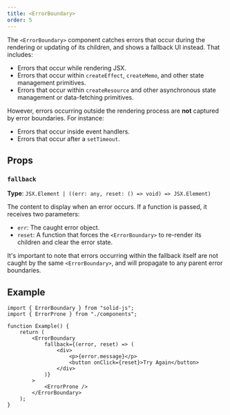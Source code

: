 ```yaml
---
title: <ErrorBoundary>
order: 5
---
```


The `<ErrorBoundary>` component catches errors that occur during the rendering or updating of its children, and shows a fallback UI instead.
That includes:

- Errors that occur while rendering JSX.
- Errors that occur within `createEffect`, `createMemo`, and other state management primitives.
- Errors that occur within `createResource` and other asynchronous state management or data-fetching primitives.

However, errors occurring outside the rendering process are **not** captured by error boundaries.
For instance:

- Errors that occur inside event handlers.
- Errors that occur after a `setTimeout`.

## Props

### `fallback`

**Type**: `JSX.Element | ((err: any, reset: () => void) => JSX.Element)`

The content to display when an error occurs.
If a function is passed, it receives two parameters:

- `err`: The caught error object.
- `reset`: A function that forces the `<ErrorBoundary>` to re-render its children and clear the error state.

It's important to note that errors occurring within the fallback itself are not caught by the same `<ErrorBoundary>`, and will propagate to any parent error boundaries.

## Example

```tsx
import { ErrorBoundary } from "solid-js";
import { ErrorProne } from "./components";

function Example() {
	return (
		<ErrorBoundary
			fallback={(error, reset) => (
				<div>
					<p>{error.message}</p>
					<button onClick={reset}>Try Again</button>
				</div>
			)}
		>
			<ErrorProne />
		</ErrorBoundary>
	);
}
```
